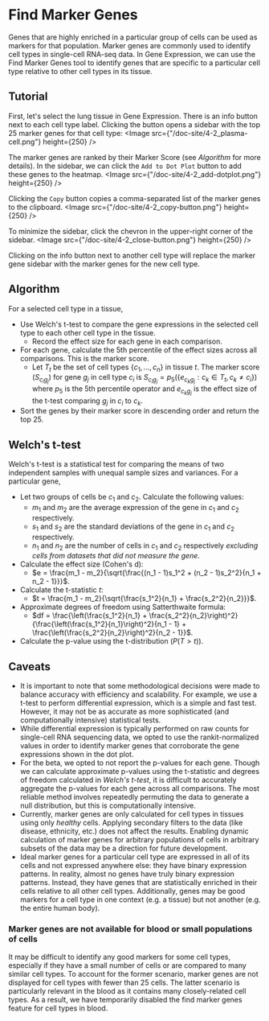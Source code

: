 # Find Marker Genes

Genes that are highly enriched in a particular group of cells can be used as markers for that population. Marker genes are commonly used to identify cell types in single-cell RNA-seq data. In Gene Expression, we can use the Find Marker Genes tool to identify genes that are specific to a particular cell type relative to other cell types in its tissue.


## Tutorial

First, let's select the lung tissue in Gene Expression. There is an info button next to each cell type label. Clicking the button opens a sidebar with the top 25 marker genes for that cell type:
<Image src={"/doc-site/4-2_plasma-cell.png"} height={250} />

The marker genes are ranked by their Marker Score (see *Algorithm* for more details). In the sidebar, we can click the `Add to Dot Plot` button to add these genes to the heatmap. 
<Image src={"/doc-site/4-2_add-dotplot.png"} height={250} />

Clicking the `Copy` button copies a comma-separated list of the marker genes to the clipboard. 
<Image src={"/doc-site/4-2_copy-button.png"} height={250} />

To minimize the sidebar, click the chevron in the upper-right corner of the sidebar.
<Image src={"/doc-site/4-2_close-button.png"} height={250} />

Clicking on the info button next to another cell type will replace the marker gene sidebar with the marker genes for the new cell type. 

## Algorithm
For a selected cell type in a tissue,
 - Use Welch's t-test to compare the gene expressions in the selected cell type to each other cell type in the tissue.
    - Record the effect size for each gene in each comparison.
 - For each gene, calculate the 5th percentile of the effect sizes across all comparisons. This is the marker score.
    - Let $T_t$ be the set of cell types $\{c_1,\ldots,c_n\}$ in tissue $t$. The marker score ($S_{c_ig_j}$) for gene $g_j$ in cell type $c_i$ is $S_{c_ig_j}=p_5(\{e_{c_kg_j} : c_k \in T_t, c_k \neq c_i\})$ where $p_5$ is the 5th percentile operator and $e_{c_kg_j}$ is the effect size of the t-test comparing $g_j$ in $c_i$ to $c_k$.
 - Sort the genes by their marker score in descending order and return the top 25.

## Welch's t-test
Welch's t-test is a statistical test for comparing the means of two independent samples with unequal sample sizes and variances. For a particular gene,
 - Let two groups of cells be $c_1$ and $c_2$. Calculate the following values:
    - $m_1$ and $m_2$ are the average expression of the gene in $c_1$ and $c_2$ respectively.
    - $s_1$ and $s_2$ are the standard deviations of the gene in $c_1$ and $c_2$ respectively.
    - $n_1$ and $n_2$ are the number of cells in $c_1$ and $c_2$ respectively _excluding cells from datasets that did not measure the gene_.
 - Calculate the effect size (Cohen's d):
    - $e = \frac{m_1 - m_2}{\sqrt{\frac{(n_1 - 1)s_1^2 + (n_2 - 1)s_2^2}{n_1 + n_2 - 1}}}$.    
 - Calculate the t-statistic $t$:
    - $t = \frac{m_1 - m_2}{\sqrt{\frac{s_1^2}{n_1} + \frac{s_2^2}{n_2}}}$.
 - Approximate degrees of freedom using Satterthwaite formula:
    - $df = \frac{\left(\frac{s_1^2}{n_1} + \frac{s_2^2}{n_2}\right)^2}{\frac{\left(\frac{s_1^2}{n_1}\right)^2}{n_1 - 1} + \frac{\left(\frac{s_2^2}{n_2}\right)^2}{n_2 - 1}}$.
 - Calculate the p-value using the t-distribution ($P(T >t)$).

## Caveats
 - It is important to note that some methodological decisions were made to balance accuracy with efficiency and scalability. For example, we use a t-test to perform differential expression, which is a simple and fast test. However, it may not be as accurate as more sophisticated (and computationally intensive) statistical tests. 
 - While differential expression is typically performed on raw counts for single-cell RNA sequencing data, we opted to use the <NextLink href="04__Analyze%20Public%20Data/4_2__Gene%20Expression%20Documentation/4_2_3__Gene%20Expression%20Data%20Processing">rankit-normalized</NextLink> values in order to identify marker genes that corroborate the gene expressions shown in the dot plot.
 - For the beta, we opted to not report the p-values for each gene. Though we can calculate approximate p-values using the t-statistic and degrees of freedom calculated in *Welch's t-test*, it is difficult to accurately aggregate the p-values for each gene across all comparisons. The most reliable method involves repeatedly permuting the data to generate a null distribution, but this is computationally intensive.
 - Currently, marker genes are only calculated for cell types in tissues using only _healthy_ cells. Applying secondary filters to the data (like disease, ethnicity, etc.) does not affect the results. Enabling dynamic calculation of marker genes for arbitrary populations of cells in arbitrary subsets of the data may be a direction for future development.
 - Ideal marker genes for a particular cell type are expressed in all of its cells and not expressed anywhere else: they have binary expression patterns. In reality, almost no genes have truly binary expression patterns. Instead, they have genes that are statistically enriched in their cells relative to all other cell types. Additionally, genes may be good markers for a cell type in one context (e.g. a tissue) but not another (e.g. the entire human body). 
### Marker genes are not available for blood or small populations of cells
It may be difficult to identify any good markers for some cell types, especially if they have a small number of cells or are compared to many similar cell types. To account for the former scenario, marker genes are not displayed for cell types with fewer than 25 cells. The latter scenario is particularly relevant in the blood as it contains many closely-related cell types. As a result, we have temporarily disabled the find marker genes feature for cell types in blood.